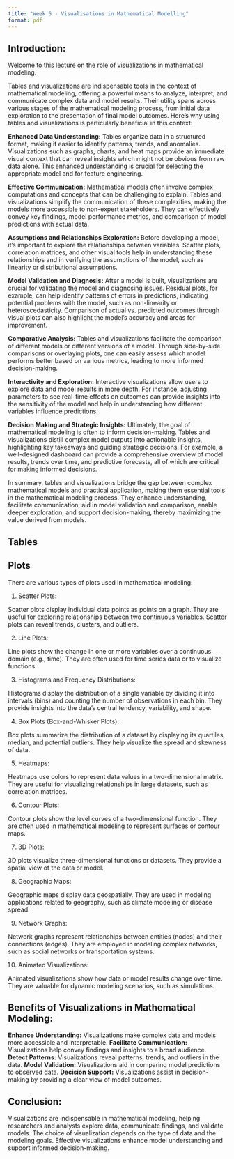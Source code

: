 ```yaml
---
title: "Week 5 - Visualisations in Mathematical Modelling"
format: pdf
---
```


## Introduction:

Welcome to this lecture on the role of visualizations in mathematical modeling.

Tables and visualizations are indispensable tools in the context of mathematical modeling, offering a powerful means to analyze, interpret, and communicate complex data and model results. Their utility spans across various stages of the mathematical modeling process, from initial data exploration to the presentation of final model outcomes. Here’s why using tables and visualizations is particularly beneficial in this context:

**Enhanced Data Understanding:** Tables organize data in a structured format, making it easier to identify patterns, trends, and anomalies. Visualizations such as graphs, charts, and heat maps provide an immediate visual context that can reveal insights which might not be obvious from raw data alone. This enhanced understanding is crucial for selecting the appropriate model and for feature engineering.

**Effective Communication:** Mathematical models often involve complex computations and concepts that can be challenging to explain. Tables and visualizations simplify the communication of these complexities, making the models more accessible to non-expert stakeholders. They can effectively convey key findings, model performance metrics, and comparison of model predictions with actual data.

**Assumptions and Relationships Exploration:** Before developing a model, it’s important to explore the relationships between variables. Scatter plots, correlation matrices, and other visual tools help in understanding these relationships and in verifying the assumptions of the model, such as linearity or distributional assumptions.

**Model Validation and Diagnosis:** After a model is built, visualizations are crucial for validating the model and diagnosing issues. Residual plots, for example, can help identify patterns of errors in predictions, indicating potential problems with the model, such as non-linearity or heteroscedasticity. Comparison of actual vs. predicted outcomes through visual plots can also highlight the model's accuracy and areas for improvement.

**Comparative Analysis:** Tables and visualizations facilitate the comparison of different models or different versions of a model. Through side-by-side comparisons or overlaying plots, one can easily assess which model performs better based on various metrics, leading to more informed decision-making.

**Interactivity and Exploration:** Interactive visualizations allow users to explore data and model results in more depth. For instance, adjusting parameters to see real-time effects on outcomes can provide insights into the sensitivity of the model and help in understanding how different variables influence predictions.

**Decision Making and Strategic Insights:** Ultimately, the goal of mathematical modeling is often to inform decision-making. Tables and visualizations distill complex model outputs into actionable insights, highlighting key takeaways and guiding strategic decisions. For example, a well-designed dashboard can provide a comprehensive overview of model results, trends over time, and predictive forecasts, all of which are critical for making informed decisions.

In summary, tables and visualizations bridge the gap between complex mathematical models and practical application, making them essential tools in the mathematical modeling process. They enhance understanding, facilitate communication, aid in model validation and comparison, enable deeper exploration, and support decision-making, thereby maximizing the value derived from models.

## Tables



## Plots

There are various types of plots used in mathematical modeling:

1. Scatter Plots:

Scatter plots display individual data points as points on a graph. They are useful for exploring relationships between two continuous variables. Scatter plots can reveal trends, clusters, and outliers.

2. Line Plots:

Line plots show the change in one or more variables over a continuous domain (e.g., time). They are often used for time series data or to visualize functions.

3. Histograms and Frequency Distributions:

Histograms display the distribution of a single variable by dividing it into intervals (bins) and counting the number of observations in each bin. They provide insights into the data's central tendency, variability, and shape.

4. Box Plots (Box-and-Whisker Plots):

Box plots summarize the distribution of a dataset by displaying its quartiles, median, and potential outliers. They help visualize the spread and skewness of data.

5. Heatmaps:

Heatmaps use colors to represent data values in a two-dimensional matrix. They are useful for visualizing relationships in large datasets, such as correlation matrices.

6. Contour Plots:

Contour plots show the level curves of a two-dimensional function.
They are often used in mathematical modeling to represent surfaces or contour maps.

7. 3D Plots:

3D plots visualize three-dimensional functions or datasets. They provide a spatial view of the data or model.

8. Geographic Maps:

Geographic maps display data geospatially. They are used in modeling applications related to geography, such as climate modeling or disease spread.

9. Network Graphs:

Network graphs represent relationships between entities (nodes) and their connections (edges). They are employed in modeling complex networks, such as social networks or transportation systems.

10. Animated Visualizations:

Animated visualizations show how data or model results change over time.
They are valuable for dynamic modeling scenarios, such as simulations.

## Benefits of Visualizations in Mathematical Modeling:

**Enhance Understanding:** Visualizations make complex data and models more accessible and interpretable.
**Facilitate Communication:** Visualizations help convey findings and insights to a broad audience.
**Detect Patterns:** Visualizations reveal patterns, trends, and outliers in the data.
**Model Validation:** Visualizations aid in comparing model predictions to observed data.
**Decision Support:** Visualizations assist in decision-making by providing a clear view of model outcomes.

## Conclusion:

Visualizations are indispensable in mathematical modeling, helping researchers and analysts explore data, communicate findings, and validate models. The choice of visualization depends on the type of data and the modeling goals. Effective visualizations enhance model understanding and support informed decision-making.
